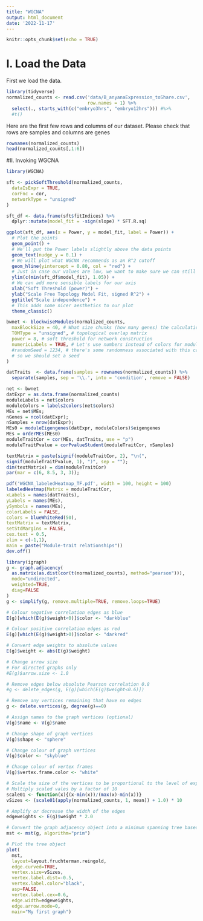 ```yaml
---
title: "WGCNA"
output: html_document
date: '2022-11-17'
---
```


```r
knitr::opts_chunk$set(echo = TRUE)
```

# I. Load the Data

First we load the data. 
```r
library(tidyverse)
normalized_counts <- read.csv('data/B_anyanaExpression_toShare.csv', 
                              row.names = 1) %>%
  select(., starts_with(c("embryo3hrs", "embryo12hrs"))) #%>% 
  #t()
```
Here are the first few rows and columns of our dataset. Please check that rows are samples and columns are genes
```r
rownames(normalized_counts)
head(normalized_counts[,1:6])
```

#II. Invoking WGCNA

```r
library(WGCNA)
```


```r
sft <- pickSoftThreshold(normalized_counts,
  dataIsExpr = TRUE,
  corFnc = cor,
  networkType = "unsigned"
)

sft_df <- data.frame(sft$fitIndices) %>%
  dplyr::mutate(model_fit = -sign(slope) * SFT.R.sq)

ggplot(sft_df, aes(x = Power, y = model_fit, label = Power)) +
  # Plot the points
  geom_point() +
  # We'll put the Power labels slightly above the data points
  geom_text(nudge_y = 0.1) +
  # We will plot what WGCNA recommends as an R^2 cutoff
  geom_hline(yintercept = 0.80, col = "red") +
  # Just in case our values are low, we want to make sure we can still see the 0.80 level
  ylim(c(min(sft_df$model_fit), 1.05)) +
  # We can add more sensible labels for our axis
  xlab("Soft Threshold (power)") +
  ylab("Scale Free Topology Model Fit, signed R^2") +
  ggtitle("Scale independence") +
  # This adds some nicer aesthetics to our plot
  theme_classic()
```

```r
bwnet <- blockwiseModules(normalized_counts,
  maxBlockSize = 40, # What size chunks (how many genes) the calculations should be run in
  TOMType = "unsigned", # topological overlap matrix
  power = 8, # soft threshold for network construction
  numericLabels = TRUE, # Let's use numbers instead of colors for module labels
  #randomSeed = 1234, # there's some randomness associated with this calculation
  # so we should set a seed
)
```

```r
datTraits  <- data.frame(samples = rownames(normalized_counts)) %>% 
  separate(samples, sep = '\\.', into = 'condition', remove = FALSE)
```

```r

net <- bwnet
datExpr = as.data.frame(normalized_counts)
moduleLabels = net$colors
moduleColors = labels2colors(net$colors)
MEs = net$MEs;
nGenes = ncol(datExpr);
nSamples = nrow(datExpr);
MEs0 = moduleEigengenes(datExpr, moduleColors)$eigengenes
MEs = orderMEs(MEs0)
moduleTraitCor = cor(MEs, datTraits, use = "p")
moduleTraitPvalue = corPvalueStudent(moduleTraitCor, nSamples)
```

```r
textMatrix = paste(signif(moduleTraitCor, 2), "\n(",
signif(moduleTraitPvalue, 1), ")", sep = "");
dim(textMatrix) = dim(moduleTraitCor)
par(mar = c(6, 8.5, 3, 3));

pdf('WGCNA_labeledHeatmap_TF.pdf', width = 100, height = 100)
labeledHeatmap(Matrix = moduleTraitCor,
xLabels = names(datTraits),
yLabels = names(MEs),
ySymbols = names(MEs),
colorLabels = FALSE,
colors = blueWhiteRed(50),
textMatrix = textMatrix,
setStdMargins = FALSE,
cex.text = 0.5,
zlim = c(-1,1),
main = paste("Module-trait relationships"))
dev.off()
```

```r
library(igraph)
g <- graph.adjacency(
  as.matrix(as.dist(cor(t(normalized_counts), method="pearson"))),
  mode="undirected",
  weighted=TRUE,
  diag=FALSE
)
g <- simplify(g, remove.multiple=TRUE, remove.loops=TRUE)

# Colour negative correlation edges as blue
E(g)[which(E(g)$weight<0)]$color <- "darkblue"

# Colour positive correlation edges as red
E(g)[which(E(g)$weight>0)]$color <- "darkred"

# Convert edge weights to absolute values
E(g)$weight <- abs(E(g)$weight)

# Change arrow size
# For directed graphs only
#E(g)$arrow.size <- 1.0

# Remove edges below absolute Pearson correlation 0.8
#g <- delete_edges(g, E(g)[which(E(g)$weight<0.6)])

# Remove any vertices remaining that have no edges
g <- delete.vertices(g, degree(g)==0)

# Assign names to the graph vertices (optional)
V(g)$name <- V(g)$name

# Change shape of graph vertices
V(g)$shape <- "sphere"

# Change colour of graph vertices
V(g)$color <- "skyblue"

# Change colour of vertex frames
V(g)$vertex.frame.color <- "white"

# Scale the size of the vertices to be proportional to the level of expression of each gene represented by each vertex
# Multiply scaled vales by a factor of 10
scale01 <- function(x){(x-min(x))/(max(x)-min(x))}
vSizes <- (scale01(apply(normalized_counts, 1, mean)) + 1.0) * 10

# Amplify or decrease the width of the edges
edgeweights <- E(g)$weight * 2.0

# Convert the graph adjacency object into a minimum spanning tree based on Prim's algorithm
mst <- mst(g, algorithm="prim")

# Plot the tree object
plot(
  mst,
  layout=layout.fruchterman.reingold,
  edge.curved=TRUE,
  vertex.size=vSizes,
  vertex.label.dist=-0.5,
  vertex.label.color="black",
  asp=FALSE,
  vertex.label.cex=0.6,
  edge.width=edgeweights,
  edge.arrow.mode=0,
  main="My first graph")
```

